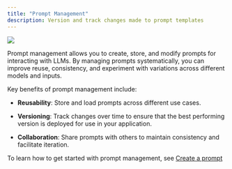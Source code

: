 ```yaml
---
title: "Prompt Management"
description: Version and track changes made to prompt templates
---
```


<Frame caption="Iterate on prompts, ship prompts when they are tested">
  <img src="https://storage.googleapis.com/arize-phoenix-assets/assets/images/prompt_management.gif" />
</Frame>

Prompt management allows you to create, store, and modify prompts for interacting with LLMs. By managing prompts systematically, you can improve reuse, consistency, and experiment with variations across different models and inputs.

Key benefits of prompt management include:

* **Reusability**: Store and load prompts across different use cases.

* **Versioning**: Track changes over time to ensure that the best performing version is deployed for use in your application.

* **Collaboration**: Share prompts with others to maintain consistency and facilitate iteration.

To learn how to get started with prompt management, see [Create a prompt](/phoenix/prompt-engineering/how-to-prompts/create-a-prompt)



